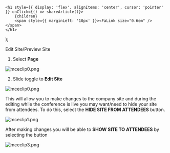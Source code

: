 

    <h1 style={{ display: 'flex', alignItems: 'center', cursor: 'pointer' }} onClick={() => shareArticle()}>
        {children} 
        <span style={{ marginLeft: '10px' }}><FaLink size="0.6em" /></span>
    </h1>
);

<ToastContainer />

<ClickableTitle>Edit Site/Preview Site</ClickableTitle>




1. Select **Page** 


![mceclip0.png](../../../resources/article-images/4495150971283-Edit-Site-Preview-Site_1.png)


2. Slide toggle to **Edit Site**


![mceclip0.png](../../../resources/article-images/4495150971283-Edit-Site-Preview-Site_2.png)


This will allow you to make changes to the company site and during the editing while the conference is live you may want/need to hide your site from attendees. To do this, select the **HIDE SITE FROM ATTENDEES** button.


![mceclip1.png](../../../resources/article-images/4495150971283-Edit-Site-Preview-Site_3.png)


After making changes you will be able to **SHOW SITE TO ATTENDEES** by selecting the button


![mceclip3.png](../../../resources/article-images/4495150971283-Edit-Site-Preview-Site_4.png)



